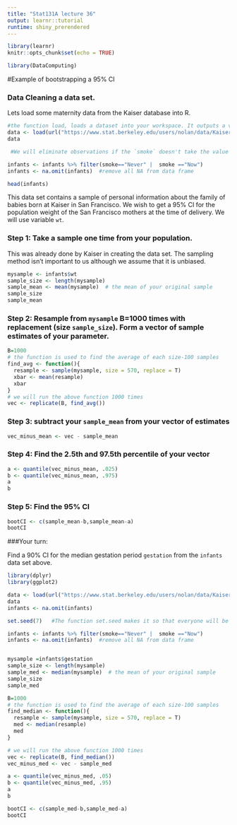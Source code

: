 ```yaml
---
title: "Stat131A lecture 36"
output: learnr::tutorial
runtime: shiny_prerendered
---
```


```r
library(learnr)
knitr::opts_chunk$set(echo = TRUE)
```

```r
library(DataComputing)
```


#Example of bootstrapping a 95% CI  

### Data Cleaning a data set.
Lets load some maternity data from the Kaiser database into R.

```r

#the function load, loads a dataset into your workspace. It outputs a vector of all dataframes in the data set. In this case there is just one data set called infants. 
data <- load(url("https://www.stat.berkeley.edu/users/nolan/data/KaiserBabies.rda"))
data

 #We will eliminate observations if the `smoke` doesn't take the value `smoke=Never` or `smoke=Now`. 

infants <- infants %>% filter(smoke=="Never" |  smoke =="Now") 
infants <- na.omit(infants)  #remove all NA from data frame
```


```r
head(infants)
```

This data set contains a sample of personal information about the family of babies born at Kaiser in San Francisco. We wish to get a 95% CI for the population weight of the San Francisco mothers at the time of delivery. We will use variable `wt`.


### Step 1: Take a sample one time from your population.

This was already done by Kaiser in creating the data set. The sampling method isn't important to us although we assume that it is unbiased.

```r
mysample <- infants$wt
sample_size <- length(mysample)
sample_mean <- mean(mysample)  # the mean of your original sample
sample_size
sample_mean
```

### Step 2: Resample from `mysample` B=1000 times with replacement (size `sample_size`). Form a vector of sample estimates of your parameter.


```r

B=1000
# the function is used to find the average of each size-100 samples
find_avg <- function(){
  resample <- sample(mysample, size = 570, replace = T)
  xbar <- mean(resample)
  xbar
}
# we will run the above function 1000 times
vec <- replicate(B, find_avg())
```

### Step 3: subtract your `sample_mean` from your vector of estimates


```r
vec_minus_mean <- vec - sample_mean
```

### Step 4: Find the 2.5th and 97.5th percentile of your vector

```r
a <- quantile(vec_minus_mean, .025)
b <- quantile(vec_minus_mean, .975)
a
b
```

### Step 5: Find the 95% CI

```r
bootCI <- c(sample_mean-b,sample_mean-a)
bootCI
```



###Your turn:

Find a 90% CI for the median gestation period `gestation` from the  `infants` data set above.

```r
library(dplyr)
library(ggplot2)

data <- load(url("https://www.stat.berkeley.edu/users/nolan/data/KaiserBabies.rda"))
data
infants <- na.omit(infants) 

set.seed(7)   #The function set.seed makes it so that everyone will be using the same sample.

infants <- infants %>% filter(smoke=="Never" |  smoke =="Now") 
infants <- na.omit(infants)  #remove all NA from data frame

```


```r

```


```r

mysample =infants$gestation
sample_size <- length(mysample)
sample_med <- median(mysample)  # the mean of your original sample
sample_size
sample_med

B=1000
# the function is used to find the average of each size-100 samples
find_median <- function(){
  resample <- sample(mysample, size = 570, replace = T)
  med <- median(resample)
  med
}

# we will run the above function 1000 times
vec <- replicate(B, find_median())
vec_minus_med <- vec - sample_med

a <- quantile(vec_minus_med, .05)
b <- quantile(vec_minus_med, .95)
a
b

bootCI <- c(sample_med-b,sample_med-a)
bootCI
```


